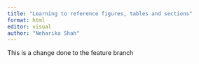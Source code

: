 ```yaml
---
title: "Learning to reference figures, tables and sections"
format: html
editor: visual
author: "Neharika Shah"
---
```


This is a change done to the feature branch
